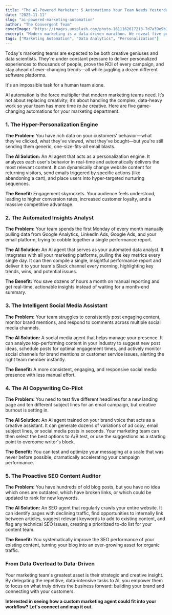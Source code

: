 ```yaml
---
title: "The AI-Powered Marketer: 5 Automations Your Team Needs Yesterday"
date: "2025-11-11"
slug: "ai-powered-marketing-automation"
author: "The Convergent Team"
coverImage: "https://images.unsplash.com/photo-1611162617213-7d7a39e9b1d7?q=80&w=1074&auto=format&fit=crop&ixlib=rb-4.1.0&ixid=M3wxMjA3fDB8MHxwaG90by1wYWdlfHx8fGVufDB8fHx8fA%3D%3D"
excerpt: "Modern marketing is a data-driven marathon. We reveal five powerful AI automations that handle the data analysis and repetitive tasks, freeing your team to focus on creativity and strategy."
tags: ["Marketing Automation", "Data Analytics", "Personalization"]
---
```


Today's marketing teams are expected to be both creative geniuses and data scientists. They're under constant pressure to deliver personalized experiences to thousands of people, prove the ROI of every campaign, and stay ahead of ever-changing trends—all while juggling a dozen different software platforms.

It's an impossible task for a human team alone.

AI automation is the force multiplier that modern marketing teams need. It’s not about replacing creativity; it’s about handling the complex, data-heavy work so your team has more time _to be_ creative. Here are five game-changing automations for your marketing department.

### 1. The Hyper-Personalization Engine

**The Problem:** You have rich data on your customers' behavior—what they've clicked, what they've viewed, what they've bought—but you're still sending them generic, one-size-fits-all email blasts.

**The AI Solution:** An AI agent that acts as a personalization engine. It analyzes each user's behavior in real-time and automatically delivers the most relevant content. It can dynamically change website content for returning visitors, send emails triggered by specific actions (like abandoning a cart), and place users into hyper-targeted nurturing sequences.

**The Benefit:** Engagement skyrockets. Your audience feels understood, leading to higher conversion rates, increased customer loyalty, and a massive competitive advantage.

### 2. The Automated Insights Analyst

**The Problem:** Your team spends the first Monday of every month manually pulling data from Google Analytics, LinkedIn Ads, Google Ads, and your email platform, trying to cobble together a single performance report.

**The AI Solution:** An AI agent that serves as your automated data analyst. It integrates with all your marketing platforms, pulling the key metrics every single day. It can then compile a single, insightful performance report and deliver it to your team's Slack channel every morning, highlighting key trends, wins, and potential issues.

**The Benefit:** You save dozens of hours a month on manual reporting and get real-time, actionable insights instead of waiting for a month-end summary.

### 3. The Intelligent Social Media Assistant

**The Problem:** Your team struggles to consistently post engaging content, monitor brand mentions, and respond to comments across multiple social media channels.

**The AI Solution:** A social media agent that helps manage your presence. It can analyze top-performing content in your industry to suggest new post ideas, schedule posts for optimal engagement times, and actively monitor social channels for brand mentions or customer service issues, alerting the right team member instantly.

**The Benefit:** A more consistent, engaging, and responsive social media presence with less manual effort.

### 4. The AI Copywriting Co-Pilot

**The Problem:** You need to test five different headlines for a new landing page and ten different subject lines for an email campaign, but creative burnout is setting in.

**The AI Solution:** An AI agent trained on your brand voice that acts as a creative assistant. It can generate dozens of variations of ad copy, email subject lines, or social media posts in seconds. Your marketing team can then select the best options to A/B test, or use the suggestions as a starting point to overcome writer's block.

**The Benefit:** You can test and optimize your messaging at a scale that was never before possible, dramatically accelerating your campaign performance.

### 5. The Proactive SEO Content Auditor

**The Problem:** You have hundreds of old blog posts, but you have no idea which ones are outdated, which have broken links, or which could be updated to rank for new keywords.

**The AI Solution:** An SEO agent that regularly crawls your entire website. It can identify pages with declining traffic, find opportunities to internally link between articles, suggest relevant keywords to add to existing content, and flag any technical SEO issues, creating a prioritized to-do list for your content team.

**The Benefit:** You systematically improve the SEO performance of your existing content, turning your blog into an ever-growing asset for organic traffic.

### From Data Overload to Data-Driven

Your marketing team's greatest asset is their strategic and creative insight. By delegating the repetitive, data-intensive tasks to AI, you empower them to focus on what truly drives the business forward: building your brand and connecting with your customers.

**Interested in seeing how a custom marketing agent could fit into your workflow? Let's connect and map it out.**

